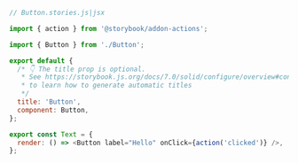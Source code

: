 ```js
// Button.stories.js|jsx

import { action } from '@storybook/addon-actions';

import { Button } from './Button';

export default {
  /* 👇 The title prop is optional.
   * See https://storybook.js.org/docs/7.0/solid/configure/overview#configure-story-loading
   * to learn how to generate automatic titles
   */
  title: 'Button',
  component: Button,
};

export const Text = {
  render: () => <Button label="Hello" onClick={action('clicked')} />,
};
```
